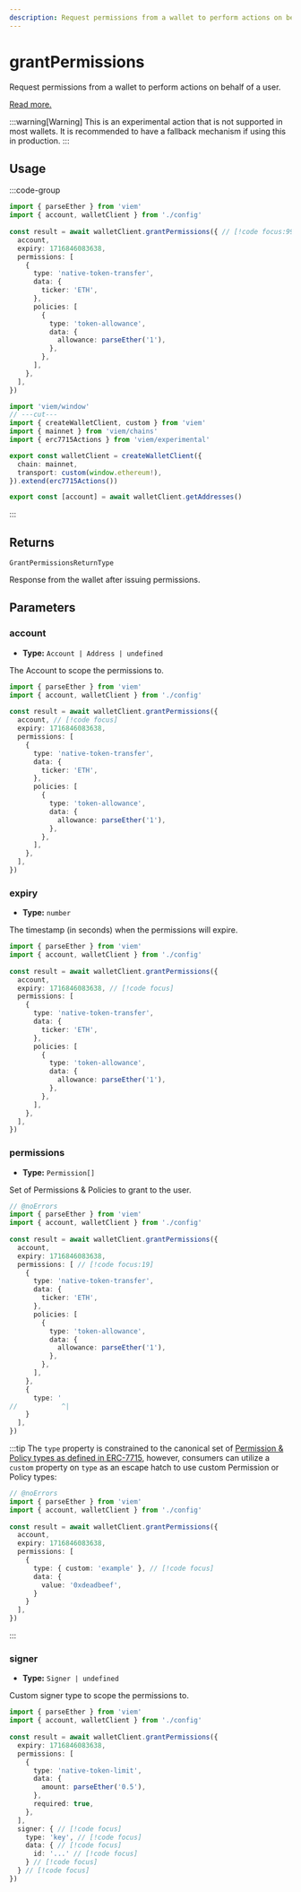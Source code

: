 ```yaml
---
description: Request permissions from a wallet to perform actions on behalf of a user.
---
```


# grantPermissions

Request permissions from a wallet to perform actions on behalf of a user.

[Read more.](https://eips.ethereum.org/EIPS/eip-7715)

:::warning[Warning]
This is an experimental action that is not supported in most wallets. It is recommended to have a fallback mechanism if using this in production.
:::

## Usage

:::code-group

```ts twoslash [example.ts]
import { parseEther } from 'viem'
import { account, walletClient } from './config'
 
const result = await walletClient.grantPermissions({ // [!code focus:99]
  account,
  expiry: 1716846083638,
  permissions: [
    {
      type: 'native-token-transfer',
      data: {
        ticker: 'ETH',
      },
      policies: [
        {
          type: 'token-allowance',
          data: {
            allowance: parseEther('1'),
          },
        },
      ],
    },
  ],
})
```

```ts twoslash [config.ts] filename="config.ts"
import 'viem/window'
// ---cut---
import { createWalletClient, custom } from 'viem'
import { mainnet } from 'viem/chains'
import { erc7715Actions } from 'viem/experimental'

export const walletClient = createWalletClient({
  chain: mainnet,
  transport: custom(window.ethereum!),
}).extend(erc7715Actions())

export const [account] = await walletClient.getAddresses()
```

:::

## Returns

`GrantPermissionsReturnType`

Response from the wallet after issuing permissions.

## Parameters

### account

- **Type:** `Account | Address | undefined`

The Account to scope the permissions to.

```ts twoslash
import { parseEther } from 'viem'
import { account, walletClient } from './config'
 
const result = await walletClient.grantPermissions({
  account, // [!code focus]
  expiry: 1716846083638,
  permissions: [
    {
      type: 'native-token-transfer',
      data: {
        ticker: 'ETH',
      },
      policies: [
        {
          type: 'token-allowance',
          data: {
            allowance: parseEther('1'),
          },
        },
      ],
    },
  ],
})
```

### expiry

- **Type:** `number`

The timestamp (in seconds) when the permissions will expire.

```ts twoslash
import { parseEther } from 'viem'
import { account, walletClient } from './config'
 
const result = await walletClient.grantPermissions({
  account,
  expiry: 1716846083638, // [!code focus]
  permissions: [
    {
      type: 'native-token-transfer',
      data: {
        ticker: 'ETH',
      },
      policies: [
        {
          type: 'token-allowance',
          data: {
            allowance: parseEther('1'),
          },
        },
      ],
    },
  ],
})
```

### permissions

- **Type:** `Permission[]`

Set of Permissions & Policies to grant to the user.

```ts twoslash
// @noErrors
import { parseEther } from 'viem'
import { account, walletClient } from './config'
 
const result = await walletClient.grantPermissions({
  account,
  expiry: 1716846083638,
  permissions: [ // [!code focus:19]
    {
      type: 'native-token-transfer',
      data: {
        ticker: 'ETH',
      },
      policies: [
        {
          type: 'token-allowance',
          data: {
            allowance: parseEther('1'),
          },
        },
      ],
    },
    { 
      type: '  
//           ^| 
    } 
  ], 
})
``` 

:::tip
The `type` property is constrained to the canonical set of [Permission & Policy types as 
defined in ERC-7715](https://github.com/pedrouid/ERCs/blob/19c16341c57f6ac8770cb778d60845dcf30f6a40/ERCS/erc-7715.md#permissions), however, consumers can utilize a `custom` property on `type` as an escape hatch to use custom Permission or Policy types:

```ts twoslash
// @noErrors
import { parseEther } from 'viem'
import { account, walletClient } from './config'
 
const result = await walletClient.grantPermissions({
  account,
  expiry: 1716846083638,
  permissions: [
    { 
      type: { custom: 'example' }, // [!code focus]
      data: {
        value: '0xdeadbeef',
      }
    } 
  ], 
})
``` 
:::

### signer

- **Type:** `Signer | undefined`

Custom signer type to scope the permissions to.

```ts twoslash
import { parseEther } from 'viem'
import { account, walletClient } from './config'
 
const result = await walletClient.grantPermissions({
  expiry: 1716846083638,
  permissions: [ 
    { 
      type: 'native-token-limit', 
      data: { 
        amount: parseEther('0.5'), 
      }, 
      required: true, 
    }, 
  ], 
  signer: { // [!code focus]
    type: 'key', // [!code focus]
    data: { // [!code focus]
      id: '...' // [!code focus]
    } // [!code focus]
  } // [!code focus]
})
``` 